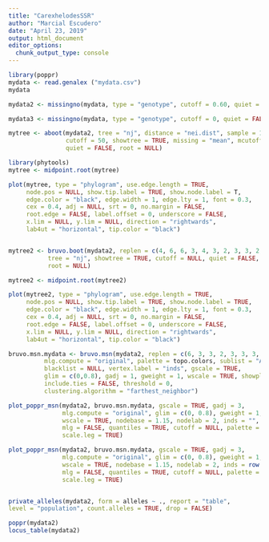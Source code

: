 ```yaml
---
title: "CarexhelodesSSR"
author: "Marcial Escudero"
date: "April 23, 2019"
output: html_document
editor_options: 
  chunk_output_type: console
---
```



```r
library(poppr)
mydata <- read.genalex ("mydata.csv")
mydata

mydata2 <- missingno(mydata, type = "genotype", cutoff = 0.60, quiet = FALSE, freq = FALSE)

mydata3 <- missingno(mydata, type = "genotype", cutoff = 0, quiet = FALSE, freq = FALSE)

mytree <- aboot(mydata2, tree = "nj", distance = "nei.dist", sample = 1000, 
                cutoff = 50, showtree = TRUE, missing = "mean", mcutoff = 0, 
                quiet = FALSE, root = NULL)

library(phytools)
mytree <- midpoint.root(mytree)

plot(mytree, type = "phylogram", use.edge.length = TRUE,
     node.pos = NULL, show.tip.label = TRUE, show.node.label = T,
     edge.color = "black", edge.width = 1, edge.lty = 1, font = 0.3,
     cex = 0.4, adj = NULL, srt = 0, no.margin = FALSE,
     root.edge = FALSE, label.offset = 0, underscore = FALSE,
     x.lim = NULL, y.lim = NULL, direction = "rightwards",
     lab4ut = "horizontal", tip.color = "black")


mytree2 <- bruvo.boot(mydata2, replen = c(4, 6, 6, 3, 4, 3, 2, 3, 3, 2, 3, 3, 6, 2, 3, 2, 3, 2, 2, 2, 2, 2, 2, 2, 4, 6, 2, 2, 2, 2, 2, 2, 2, 2) , add = TRUE, loss = TRUE, sample = 1000, 
           tree = "nj", showtree = TRUE, cutoff = NULL, quiet = FALSE,
           root = NULL)

mytree2 <- midpoint.root(mytree2)

plot(mytree2, type = "phylogram", use.edge.length = TRUE,
     node.pos = NULL, show.tip.label = TRUE, show.node.label = TRUE,
     edge.color = "black", edge.width = 1, edge.lty = 1, font = 0.3,
     cex = 0.4, adj = NULL, srt = 0, no.margin = FALSE,
     root.edge = FALSE, label.offset = 0, underscore = FALSE,
     x.lim = NULL, y.lim = NULL, direction = "rightwards",
     lab4ut = "horizontal", tip.color = "black")

bruvo.msn.mydata <- bruvo.msn(mydata2, replen = c(6, 3, 3, 2, 3, 3, 3, 9, 4, 3), add = TRUE, loss = TRUE,
          mlg.compute = "original", palette = topo.colors, sublist = "All",
          blacklist = NULL, vertex.label = "inds", gscale = TRUE, 
          glim = c(0,0.8), gadj = 1, gweight = 1, wscale = TRUE, showplot = TRUE,
          include.ties = FALSE, threshold = 0,
          clustering.algorithm = "farthest_neighbor")

plot_poppr_msn(mydata2, bruvo.msn.mydata, gscale = TRUE, gadj = 3,
               mlg.compute = "original", glim = c(0, 0.8), gweight = 1,
               wscale = TRUE, nodebase = 1.15, nodelab = 2, inds = "",
               mlg = FALSE, quantiles = TRUE, cutoff = NULL, palette = NULL, beforecut = FALSE, pop.leg = TRUE,
               scale.leg = TRUE)

plot_poppr_msn(mydata2, bruvo.msn.mydata, gscale = TRUE, gadj = 3,
               mlg.compute = "original", glim = c(0, 0.8), gweight = 1,
               wscale = TRUE, nodebase = 1.15, nodelab = 2, inds = row.names(mydata3$tab)[grep("^S", row.names(mydata3$tab))],
               mlg = FALSE, quantiles = TRUE, cutoff = NULL, palette = NULL, beforecut = FALSE, pop.leg = TRUE,
               scale.leg = TRUE)


private_alleles(mydata2, form = alleles ~ ., report = "table",
level = "population", count.alleles = TRUE, drop = FALSE)

poppr(mydata2)
locus_table(mydata2)


```

